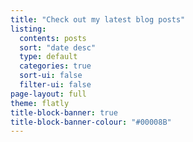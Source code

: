 ```yaml
---
title: "Check out my latest blog posts"
listing:
  contents: posts
  sort: "date desc"
  type: default
  categories: true
  sort-ui: false
  filter-ui: false
page-layout: full
theme: flatly
title-block-banner: true
title-block-banner-colour: "#00008B"
---
```

